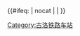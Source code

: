 {{鐵道路線|
| 模板名稱 = 古洛铁路
| 名稱 = [[古洛铁路]]
| 代表色 = #0033c9
| Logo = [[File:China Railways.svg|17px]]
| 背景顏色 = #FFFFFF
| 車站列表 = [[古莲站|古莲]] - [[月牙湖站|月牙湖]] - ''[[洛古河站|洛古河]]'' 
}}<includeonly>{{#ifeq: {{{1}}} | nocat | <!--空--> | [[Category:古洛铁路车站]] }}</includeonly><noinclude>